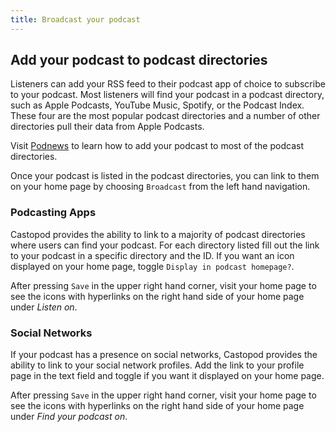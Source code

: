 ```yaml
---
title: Broadcast your podcast
---
```


## Add your podcast to podcast directories

Listeners can add your RSS feed to their podcast app of choice to subscribe to your podcast. Most listeners will
find your podcast in a podcast directory, such as Apple Podcasts, YouTube Music, Spotify, or the Podcast Index.
These four are the most popular podcast directories and a number of other directories pull their data from Apple
Podcasts.

Visit [Podnews](https://podnews.net/article/all-the-podcast-directories) to learn how to add your podcast to
most of the podcast directories.

Once your podcast is listed in the podcast directories, you can link to them on your home page by choosing
`Broadcast` from the left hand navigation.

### Podcasting Apps

Castopod provides the ability to link to a majority of podcast directories where users can find your podcast.
For each directory listed fill out the link to your podcast in a specific directory and the ID. If you want
an icon displayed on your home page, toggle `Display in podcast homepage?`.

After pressing `Save` in the upper right hand corner, visit your home page to see the icons with hyperlinks
on the right hand side of your home page under _Listen on_.

### Social Networks

If your podcast has a presence on social networks, Castopod provides the ability to link to your social network
profiles. Add the link to your profile page in the text field and toggle if you want it displayed on your
home page.

After pressing `Save` in the upper right hand corner, visit your home page to see the icons with hyperlinks
on the right hand side of your home page under _Find your podcast on_.
